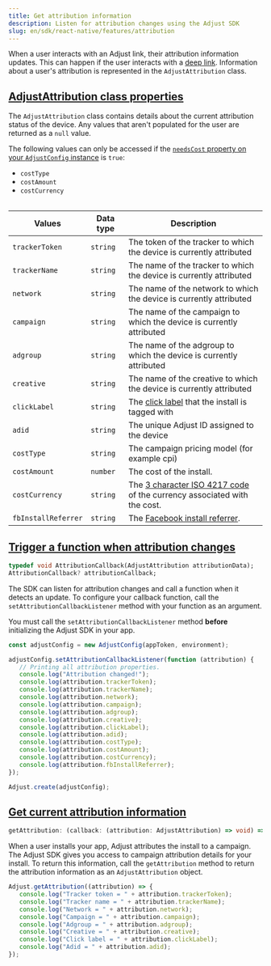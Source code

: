 ```yaml
---
title: Get attribution information
description: Listen for attribution changes using the Adjust SDK
slug: en/sdk/react-native/features/attribution
---
```


When a user interacts with an Adjust link, their attribution information updates. This can happen if the user interacts with a [deep link](https://help.adjust.com/en/article/deep-links). Information about a user's attribution is represented in the `AdjustAttribution` class.

## [AdjustAttribution class properties](adjustattribution-class-properties)

The `AdjustAttribution` class contains details about the current attribution status of the device. Any values that aren't populated for the user are returned as a `null` value.

<Callout type="note">

The following values can only be accessed if the [`needsCost` property on your `AdjustConfig` instance](/en/sdk/react-native/configuration#enable-cost-data-sending) is `true`:

-  `costType`
-  `costAmount`
-  `costCurrency`

</Callout>

<Table>

| Values              | Data type | Description                                                                                                    |
| ------------------- | --------- | -------------------------------------------------------------------------------------------------------------- |
| `trackerToken`      | `string`  | The token of the tracker to which the device is currently attributed                                           |
| `trackerName`       | `string`  | The name of the tracker to which the device is currently attributed                                            |
| `network`           | `string`  | The name of the network to which the device is currently attributed                                            |
| `campaign`          | `string`  | The name of the campaign to which the device is currently attributed                                           |
| `adgroup`           | `string`  | The name of the adgroup to which the device is currently attributed                                            |
| `creative`          | `string`  | The name of the creative to which the device is currently attributed                                           |
| `clickLabel`        | `string`  | The [click label](https://help.adjust.com/en/article/user-rewards) that the install is tagged with             |
| `adid`              | `string`  | The unique Adjust ID assigned to the device                                                                    |
| `costType`          | `string`  | The campaign pricing model (for example cpi)                                                                   |
| `costAmount`        | `number`  | The cost of the install.                                                                                       |
| `costCurrency`      | `string`  | The [3 character ISO 4217 code](https://www.iban.com/currency-codes) of the currency associated with the cost. |
| `fbInstallReferrer` | `string`  | The [Facebook install referrer](https://developers.facebook.com/docs/app-ads/install-referrer/).               |

</Table>

## [Trigger a function when attribution changes](trigger-a-function-when-attribution-changes)

```dart title="Property declaration"
typedef void AttributionCallback(AdjustAttribution attributionData);
AttributionCallback? attributionCallback;
```

The SDK can listen for attribution changes and call a function when it detects an update. To configure your callback function, call the `setAttributionCallbackListener` method with your function as an argument.

<Callout type="important">

You must call the `setAttributionCallbackListener` method **before** initializing the Adjust SDK in your app.

</Callout>

```jsx {3-18}
const adjustConfig = new AdjustConfig(appToken, environment);

adjustConfig.setAttributionCallbackListener(function (attribution) {
   // Printing all attribution properties.
   console.log("Attribution changed!");
   console.log(attribution.trackerToken);
   console.log(attribution.trackerName);
   console.log(attribution.network);
   console.log(attribution.campaign);
   console.log(attribution.adgroup);
   console.log(attribution.creative);
   console.log(attribution.clickLabel);
   console.log(attribution.adid);
   console.log(attribution.costType);
   console.log(attribution.costAmount);
   console.log(attribution.costCurrency);
   console.log(attribution.fbInstallReferrer);
});

Adjust.create(adjustConfig);
```

## [Get current attribution information](get-current-attribution-information)

```ts title="Method signature"
getAttribution: (callback: (attribution: AdjustAttribution) => void) => void
```

When a user installs your app, Adjust attributes the install to a campaign. The Adjust SDK gives you access to campaign attribution details for your install. To return this information, call the `getAttribution` method to return the attribution information as an `AdjustAttribution` object.

```jsx
Adjust.getAttribution((attribution) => {
   console.log("Tracker token = " + attribution.trackerToken);
   console.log("Tracker name = " + attribution.trackerName);
   console.log("Network = " + attribution.network);
   console.log("Campaign = " + attribution.campaign);
   console.log("Adgroup = " + attribution.adgroup);
   console.log("Creative = " + attribution.creative);
   console.log("Click label = " + attribution.clickLabel);
   console.log("Adid = " + attribution.adid);
});
```
